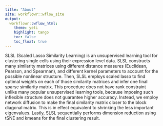 ```yaml
---
title: "About"
site: workflowr::wflow_site
output:
  workflowr::wflow_html:
    theme: yeti
    highlight: tango
    toc: false
    toc_float: true
---
```



SLSL (Scaled Lasso Similarity Learning) is an unsupervised learning tool for clustering single cells using their expression level data. SLSL constructs many similarity matrices using different distance measures (Euclidean, Pearson, and Spearman), and different kernel parameters to account for the possible nonlinear structure. Then, SLSL employs scaled lasso to find optimal weights on each of those similarity matrices and infer one final sparse similarity matrix. This procedure does not have rank constraint unlike many popular unsupervised learning tools, because imposing such inflexible structure does not guarantee higher accuracy. Instead, we employ network diffusion to make the final similarity matrix closer to the block diagonal matrix. This is in effect equivalent to shrinking the less important eigenvalues. Lastly, SLSL sequentially performs dimension reduction using tSNE and kmeans for the final clustering result. 
